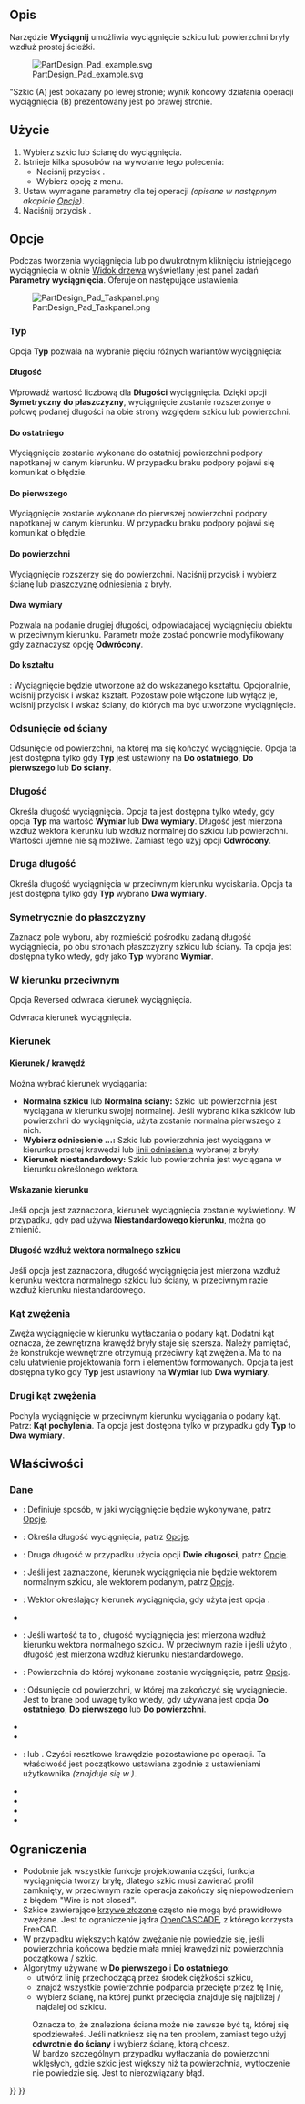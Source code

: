 <languages/>

{{Docnav/pl
|[[PartDesign_CoordinateSystem/pl|Utwórz nowy lokalny układ współrzędnych]]
|[[PartDesign_Revolution/pl|Wyciągnij przez obrót]]
|[[PartDesign_Workbench/pl|środowisko pracy Projekt Części]]
|IconL=PartDesign_CoordinateSystem.svg
|IconR=PartDesign_Revolution.svg
|IconC=Workbench_PartDesign.svg
}}

{{GuiCommand/pl
|Name=PartDesign Pad
|Name/pl=Projekt Części: Wyciągnij
|MenuLocation=Projekt Części → Utwórz cechę przez dodanie → Wyciągnij
|Workbenches=[[PartDesign_Workbench/pl|Projekt Części]]
|SeeAlso=[[PartDesign_Pocket/pl|Kieszeń]]
}}

<span id="Description"></span>
==Opis==

Narzędzie '''Wyciągnij''' umożliwia wyciągnięcie szkicu lub powierzchni bryły wzdłuż prostej ścieżki.

[[File:PartDesign Pad example.svg|none]]

<div class="mw-translate-fuzzy">
"Szkic (A) jest pokazany po lewej stronie; wynik końcowy działania operacji wyciągnięcia (B) prezentowany jest po prawej stronie.
</div>

<span id="Usage"></span>
==Użycie==

# Wybierz szkic lub ścianę do wyciągnięcia.
# Istnieje kilka sposobów na wywołanie tego polecenia:
#* Naciśnij przycisk {{Button|[[Image:PartDesign_Pad.svg|16px]] [[PartDesign_Pad/pl|Wyciągnij]]}}.
#* Wybierz opcję {{MenuCommand|Projekt Części → Utwórz cechę przez dodanie → [[Image:PartDesign_Pad.svg|16px]] Wyciągnij}} z menu.
# Ustaw wymagane parametry dla tej operacji ''(opisane w następnym akapicie [[#Opcje|Opcje]])''.
# Naciśnij przycisk {{Button|OK}}.

<span id="Options"></span>
==Opcje==

Podczas tworzenia wyciągnięcia lub po dwukrotnym kliknięciu istniejącego wyciągnięcia w oknie [[Tree_view/pl|Widok drzewa]] wyświetlany jest panel zadań '''Parametry wyciągnięcia'''. Oferuje on następujące ustawienia:

[[Image:PartDesign_Pad_Taskpanel.png|frame|left]]

<span id="Type"></span>
===Typ===

Opcja '''Typ''' pozwala na wybranie pięciu różnych wariantów wyciągnięcia:

<span id="Dimension"></span>
====Długość====

Wprowadź wartość liczbową dla '''Długości''' wyciągnięcia. Dzięki opcji '''Symetryczny do płaszczyzny''', wyciągnięcie zostanie rozszerzonye o połowę podanej długości na obie strony względem szkicu lub powierzchni.

<span id="To_last"></span>
====Do ostatniego====

Wyciągnięcie zostanie wykonane do ostatniej powierzchni podpory napotkanej w danym kierunku. 
W przypadku braku podpory pojawi się komunikat o błędzie.

<span id="To_first"></span>
====Do pierwszego====

Wyciągnięcie zostanie wykonane do pierwszej powierzchni podpory napotkanej w danym kierunku. 
W przypadku braku podpory pojawi się komunikat o błędzie.

<span id="Up_to_face"></span>
====Do powierzchni====

Wyciągnięcie rozszerzy się do powierzchni. Naciśnij przycisk {{Button|Wybierz ścianę}} i wybierz ścianę lub [[PartDesign_Plane/pl|płaszczyznę odniesienia]] z bryły.

<span id="Two_dimensions"></span>
====Dwa wymiary====

Pozwala na podanie drugiej długości, odpowiadającej wyciągnięciu obiektu w przeciwnym kierunku. Parametr może zostać ponownie modyfikowany gdy zaznaczysz opcję '''Odwrócony'''.

<span id="Up_to_shape"></span>
====Do kształtu====

{{Version/pl|1.0}}: Wyciągnięcie będzie utworzone aż do wskazanego kształtu. Opcjonalnie, wciśnij przycisk {{Button|Wybierz kształt}} i wskaż kształt. Pozostaw pole {{Button|Zaznacz wszystkie ściany}} włączone lub wyłącz je, wciśnij przycisk {{Button|Wybierz}} i wskaż ściany, do których ma być utworzone wyciągnięcie.

<span id="Offset_to_face"></span>
===Odsunięcie od ściany===

Odsunięcie od powierzchni, na której ma się kończyć wyciągnięcie. Opcja ta jest dostępna tylko gdy '''Typ''' jest ustawiony na '''Do ostatniego''', '''Do pierwszego''' lub '''Do ściany'''.

<span id="Length"></span>
===Długość===

Określa długość wyciągnięcia. Opcja ta jest dostępna tylko wtedy, gdy opcja '''Typ''' ma wartość '''Wymiar''' lub '''Dwa wymiary'''.
Długość jest mierzona wzdłuż wektora kierunku lub wzdłuż normalnej do szkicu lub powierzchni. Wartości ujemne nie są możliwe. Zamiast tego użyj opcji '''Odwrócony'''.

<span id="2nd_length"></span>
===Druga długość===

Określa długość wyciągnięcia w przeciwnym kierunku wyciskania. Opcja ta jest dostępna tylko gdy '''Typ''' wybrano '''Dwa wymiary'''.

<span id="Symmetric_to_plane"></span>
===Symetrycznie do płaszczyzny===

Zaznacz pole wyboru, aby rozmieścić pośrodku zadaną długość wyciągnięcia, po obu stronach płaszczyzny szkicu lub ściany. Ta opcja jest dostępna tylko wtedy, gdy jako '''Typ''' wybrano '''Wymiar'''.

<span id="Reversed"></span>
===W kierunku przeciwnym===
Opcja Reversed odwraca kierunek wyciągnięcia.

Odwraca kierunek wyciągnięcia.

<span id="Direction"></span>
===Kierunek===

<span id="Direction/edge"></span>
====Kierunek / krawędź====

Można wybrać kierunek wyciągania:

* '''Normalna szkicu''' lub '''Normalna ściany:''' Szkic lub powierzchnia jest wyciągana w kierunku swojej normalnej. Jeśli wybrano kilka szkiców lub powierzchni do wyciągnięcia, użyta zostanie normalna pierwszego z nich.
* '''Wybierz odniesienie ...:''' Szkic lub powierzchnia jest wyciągana w kierunku prostej krawędzi lub [[PartDesign_Line/pl|linii odniesienia]] wybranej z bryły.
* '''Kierunek niestandardowy:''' Szkic lub powierzchnia jest wyciągana w kierunku określonego wektora.

<span id="Show_direction"></span>
====Wskazanie kierunku==== 

Jeśli opcja jest zaznaczona, kierunek wyciągnięcia zostanie wyświetlony. W przypadku, gdy pad używa '''Niestandardowego kierunku''', można go zmienić. {{Version/pl|0.20}}

<span id="Length_along_sketch_normal"></span>
====Długość wzdłuż wektora normalnego szkicu====

Jeśli opcja jest zaznaczona, długość wyciągnięcia jest mierzona wzdłuż kierunku wektora normalnego szkicu lub ściany, w przeciwnym razie wzdłuż kierunku niestandardowego. {{Version/pl|0.20}}

<span id="Taper_angle"></span>
===Kąt zwężenia===

Zwęża wyciągnięcie w kierunku wytłaczania o podany kąt. Dodatni kąt oznacza, że zewnętrzna krawędź bryły staje się szersza. Należy pamiętać, że konstrukcje wewnętrzne otrzymują przeciwny kąt zwężenia. Ma to na celu ułatwienie projektowania form i elementów formowanych. Opcja ta jest dostępna tylko gdy '''Typ''' jest ustawiony na '''Wymiar''' lub '''Dwa wymiary'''.

<span id="2nd_taper_angle"></span>
===Drugi kąt zwężenia===

Pochyla wyciągnięcie w przeciwnym kierunku wyciągania o podany kąt. Patrz: '''Kąt pochylenia'''. Ta opcja jest dostępna tylko w przypadku gdy '''Typ''' to '''Dwa wymiary'''.

<span id="Properties"></span>
==Właściwości==

<span id="Data"></span>
===Dane===

{{TitleProperty|Wyciągnięcie}}

* {{PropertyData/pl|Typ|Enumeration}}: Definiuje sposób, w jaki wyciągnięcie będzie wykonywane, patrz [[##Opcje|Opcje]].
* {{PropertyData/pl|Długość|Length}}: Określa długość wyciągnięcia, patrz [[#Opcje|Opcje]].
* {{PropertyData/pl|Długość2|Length}}: Druga długość w przypadku użycia opcji {{PropertyData/pl|Typ}} '''Dwie długości''', patrz [[#Opcje|Opcje]].
* {{PropertyData/pl|Użyj wektora własnego|Bool}}: Jeśli jest zaznaczone, kierunek wyciągnięcia nie będzie wektorem normalnym szkicu, ale wektorem podanym, patrz [[#Opcje|Opcje]].
* {{PropertyData/pl|Kierunek|Vector}}: Wektor określający kierunek wyciągnięcia, gdy użyta jest opcja {{PropertyData/pl|Użyj wektora własnego}}.
* {{PropertyData|Oś odniesienia|LinkSub}}
* {{PropertyData/pl|Wzdłuż normalnej szkicu|Bool}}: Jeśli wartość ta to {{True}}, długość wyciągnięcia jest mierzona wzdłuż kierunku wektora normalnego szkicu. W przeciwnym razie i jeśli użyto {{PropertyData/pl|Użyj wektora własnego}}, długość jest mierzona wzdłuż kierunku niestandardowego. {{Version/pl|0.20}}
* {{PropertyData/pl|Do powierzchni|LinkSub}}: Powierzchnia do której wykonane zostanie wyciągnięcie, patrz [[#Opcje|Opcje]].
* {{PropertyData/pl|Odsunięcie|Length}}: Odsunięcie od powierzchni, w której ma zakończyć się wyciągniecie. Jest to brane pod uwagę tylko wtedy, gdy używana jest opcja {{PropertyData/pl|Typ}} '''Do ostatniego''', '''Do pierwszego''' lub '''Do powierzchni'''.
* {{PropertyData|Kąt nachylenia|Angle}}
* {{PropertyData|Kąt nachylenia2|Angle}}

{{TitleProperty|Projekt Części}}

* {{PropertyData/pl|Udoskonal}}: {{True/pl}} lub {{false/pl}}. Czyści resztkowe krawędzie pozostawione po operacji. Ta właściwość jest początkowo ustawiana zgodnie z ustawieniami użytkownika ''(znajduje się w {{MenuCommand|Preferencje → Projekt Części → Ogólne → Ustawienia modelu}})''.

{{TitleProperty|Szkic bazowy}}

* {{PropertyData|Profil|LinkSub}}
* {{PropertyData|Płaszczyzna pośrednia|Bool}}
* {{PropertyData|Odwrócony|Bool}}
* {{PropertyData|Zezwalaj na wiele ścian|Bool}}

<span id="Limitations"></span>
==Ograniczenia==

* Podobnie jak wszystkie funkcje projektowania części, funkcja wyciągnięcia tworzy bryłę, dlatego szkic musi zawierać profil zamknięty, w przeciwnym razie operacja zakończy się niepowodzeniem z błędem "Wire is not closed".
* Szkice zawierające [[B-Splines/pl|krzywe złozone]] często nie mogą być prawidłowo zwężane. Jest to ograniczenie jądra [[OpenCASCADE/pl|OpenCASCADE]], z którego korzysta FreeCAD.
* W przypadku większych kątów zwężanie nie powiedzie się, jeśli powierzchnia końcowa będzie miała mniej krawędzi niż powierzchnia początkowa / szkic.
* Algorytmy używane w '''Do pierwszego''' i '''Do ostatniego''':
** utwórz linię przechodzącą przez środek ciężkości szkicu,
** znajdź wszystkie powierzchnie podparcia przecięte przez tę linię,
** wybierz ścianę, na której punkt przecięcia znajduje się najbliżej / najdalej od szkicu.
: Oznacza to, że znaleziona ściana może nie zawsze być tą, której się spodziewałeś. Jeśli natkniesz się na ten problem, zamiast tego użyj '''odwrotnie do ściany''' i wybierz ścianę, którą chcesz.
: W bardzo szczególnym przypadku wytłaczania do powierzchni wklęsłych, gdzie szkic jest większy niż ta powierzchnia, wytłoczenie nie powiedzie się. Jest to nierozwiązany błąd.


{{Docnav/pl
|[[PartDesign_CoordinateSystem/pl|Utwórz nowy lokalny układ współrzędnych]]
|[[PartDesign_Revolution/pl|Wyciągnij przez obrót]]
|[[PartDesign_Workbench/pl|środowisko pracy Projekt Części]]
|IconL=PartDesign_CoordinateSystem.svg
|IconR=PartDesign_Revolution.svg
|IconC=Workbench_PartDesign.svg
}}

{{PartDesign Tools navi{{#translation:}}}}
{{Userdocnavi{{#translation:}}}}